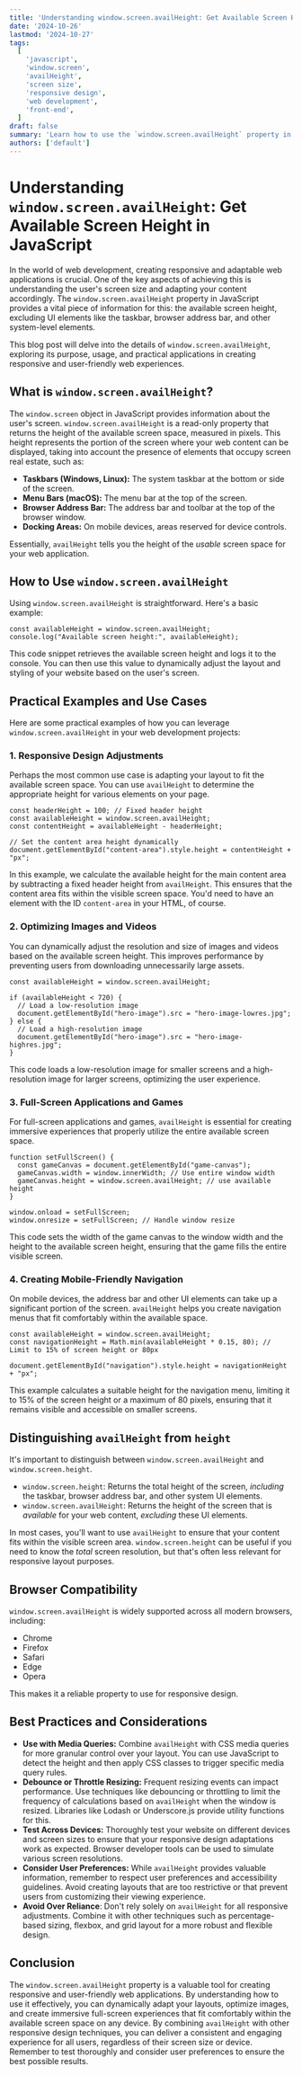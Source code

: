 ```yaml
---
title: 'Understanding window.screen.availHeight: Get Available Screen Height in JavaScript'
date: '2024-10-26'
lastmod: '2024-10-27'
tags:
  [
    'javascript',
    'window.screen',
    'availHeight',
    'screen size',
    'responsive design',
    'web development',
    'front-end',
  ]
draft: false
summary: 'Learn how to use the `window.screen.availHeight` property in JavaScript to determine the available vertical space on a user screen, excluding UI elements like the taskbar or browser address bar. Discover practical examples and best practices for responsive web design.'
authors: ['default']
---
```


# Understanding `window.screen.availHeight`: Get Available Screen Height in JavaScript

In the world of web development, creating responsive and adaptable web applications is crucial. One of the key aspects of achieving this is understanding the user's screen size and adapting your content accordingly. The `window.screen.availHeight` property in JavaScript provides a vital piece of information for this: the available screen height, excluding UI elements like the taskbar, browser address bar, and other system-level elements.

This blog post will delve into the details of `window.screen.availHeight`, exploring its purpose, usage, and practical applications in creating responsive and user-friendly web experiences.

## What is `window.screen.availHeight`?

The `window.screen` object in JavaScript provides information about the user's screen. `window.screen.availHeight` is a read-only property that returns the height of the available screen space, measured in pixels. This height represents the portion of the screen where your web content can be displayed, taking into account the presence of elements that occupy screen real estate, such as:

- **Taskbars (Windows, Linux):** The system taskbar at the bottom or side of the screen.
- **Menu Bars (macOS):** The menu bar at the top of the screen.
- **Browser Address Bar:** The address bar and toolbar at the top of the browser window.
- **Docking Areas:** On mobile devices, areas reserved for device controls.

Essentially, `availHeight` tells you the height of the _usable_ screen space for your web application.

## How to Use `window.screen.availHeight`

Using `window.screen.availHeight` is straightforward. Here's a basic example:

```plaintext
const availableHeight = window.screen.availHeight;
console.log("Available screen height:", availableHeight);
```

This code snippet retrieves the available screen height and logs it to the console. You can then use this value to dynamically adjust the layout and styling of your website based on the user's screen.

## Practical Examples and Use Cases

Here are some practical examples of how you can leverage `window.screen.availHeight` in your web development projects:

### 1. Responsive Design Adjustments

Perhaps the most common use case is adapting your layout to fit the available screen space. You can use `availHeight` to determine the appropriate height for various elements on your page.

```plaintext
const headerHeight = 100; // Fixed header height
const availableHeight = window.screen.availHeight;
const contentHeight = availableHeight - headerHeight;

// Set the content area height dynamically
document.getElementById("content-area").style.height = contentHeight + "px";
```

In this example, we calculate the available height for the main content area by subtracting a fixed header height from `availHeight`. This ensures that the content area fits within the visible screen space. You'd need to have an element with the ID `content-area` in your HTML, of course.

### 2. Optimizing Images and Videos

You can dynamically adjust the resolution and size of images and videos based on the available screen height. This improves performance by preventing users from downloading unnecessarily large assets.

```plaintext
const availableHeight = window.screen.availHeight;

if (availableHeight < 720) {
  // Load a low-resolution image
  document.getElementById("hero-image").src = "hero-image-lowres.jpg";
} else {
  // Load a high-resolution image
  document.getElementById("hero-image").src = "hero-image-highres.jpg";
}
```

This code loads a low-resolution image for smaller screens and a high-resolution image for larger screens, optimizing the user experience.

### 3. Full-Screen Applications and Games

For full-screen applications and games, `availHeight` is essential for creating immersive experiences that properly utilize the entire available screen space.

```plaintext
function setFullScreen() {
  const gameCanvas = document.getElementById("game-canvas");
  gameCanvas.width = window.innerWidth; // Use entire window width
  gameCanvas.height = window.screen.availHeight; // use available height
}

window.onload = setFullScreen;
window.onresize = setFullScreen; // Handle window resize
```

This code sets the width of the game canvas to the window width and the height to the available screen height, ensuring that the game fills the entire visible screen.

### 4. Creating Mobile-Friendly Navigation

On mobile devices, the address bar and other UI elements can take up a significant portion of the screen. `availHeight` helps you create navigation menus that fit comfortably within the available space.

```plaintext
const availableHeight = window.screen.availHeight;
const navigationHeight = Math.min(availableHeight * 0.15, 80); // Limit to 15% of screen height or 80px

document.getElementById("navigation").style.height = navigationHeight + "px";
```

This example calculates a suitable height for the navigation menu, limiting it to 15% of the screen height or a maximum of 80 pixels, ensuring that it remains visible and accessible on smaller screens.

## Distinguishing `availHeight` from `height`

It's important to distinguish between `window.screen.availHeight` and `window.screen.height`.

- `window.screen.height`: Returns the total height of the screen, _including_ the taskbar, browser address bar, and other system UI elements.
- `window.screen.availHeight`: Returns the height of the screen that is _available_ for your web content, _excluding_ these UI elements.

In most cases, you'll want to use `availHeight` to ensure that your content fits within the visible screen area. `window.screen.height` can be useful if you need to know the _total_ screen resolution, but that's often less relevant for responsive layout purposes.

## Browser Compatibility

`window.screen.availHeight` is widely supported across all modern browsers, including:

- Chrome
- Firefox
- Safari
- Edge
- Opera

This makes it a reliable property to use for responsive design.

## Best Practices and Considerations

- **Use with Media Queries:** Combine `availHeight` with CSS media queries for more granular control over your layout. You can use JavaScript to detect the height and then apply CSS classes to trigger specific media query rules.
- **Debounce or Throttle Resizing:** Frequent resizing events can impact performance. Use techniques like debouncing or throttling to limit the frequency of calculations based on `availHeight` when the window is resized. Libraries like Lodash or Underscore.js provide utility functions for this.
- **Test Across Devices:** Thoroughly test your website on different devices and screen sizes to ensure that your responsive design adaptations work as expected. Browser developer tools can be used to simulate various screen resolutions.
- **Consider User Preferences:** While `availHeight` provides valuable information, remember to respect user preferences and accessibility guidelines. Avoid creating layouts that are too restrictive or that prevent users from customizing their viewing experience.
- **Avoid Over Reliance**: Don't rely solely on `availHeight` for all responsive adjustments. Combine it with other techniques such as percentage-based sizing, flexbox, and grid layout for a more robust and flexible design.

## Conclusion

The `window.screen.availHeight` property is a valuable tool for creating responsive and user-friendly web applications. By understanding how to use it effectively, you can dynamically adapt your layouts, optimize images, and create immersive full-screen experiences that fit comfortably within the available screen space on any device. By combining `availHeight` with other responsive design techniques, you can deliver a consistent and engaging experience for all users, regardless of their screen size or device. Remember to test thoroughly and consider user preferences to ensure the best possible results.
